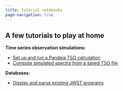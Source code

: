 ```yaml
---
title: Tutorial notebooks
page-navigation: true
---
```


## A few tutorials to play at home

**Time series observation simulations:**

- [Set up and run a Pandeia TSO calculation](tutorials_tso_run.qmd)
- [Compute simulated spectra from a saved TSO file](tutorials_tso_post_processing.qmd)

**Databases:**

- [Display and parse existing JWST programs](tutorials_jwst_programs.qmd)
